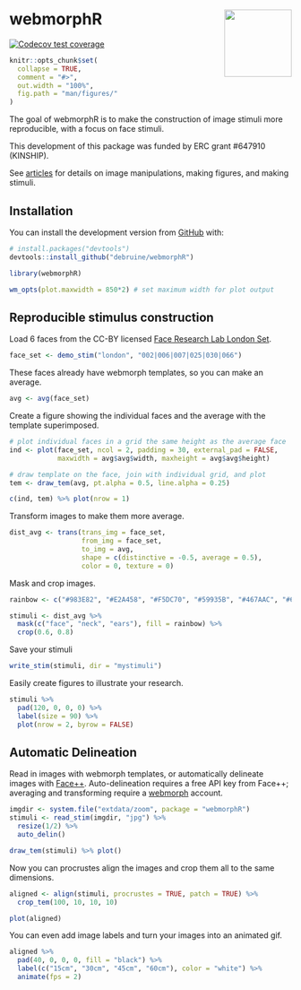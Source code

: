 # webmorphR <img src="man/figures/logo.png" align="right" alt="" width="120" />
<!-- rmarkdown v1 -->

<!-- badges: start -->
[![Codecov test coverage](https://codecov.io/gh/debruine/webmorphR/branch/master/graph/badge.svg)](https://codecov.io/gh/debruine/webmorphR?branch=master)
<!-- badges: end -->

```r
knitr::opts_chunk$set(
  collapse = TRUE,
  comment = "#>",
  out.width = "100%",
  fig.path = "man/figures/"
)
```



The goal of webmorphR is to make the construction of image stimuli more reproducible, with a focus on face stimuli.

This development of this package was funded by ERC grant #647910 (KINSHIP).

See [articles](https://debruine.github.io/webmorphR/articles/) for details on image manipulations, making figures, and making stimuli.

## Installation

You can install the development version from [GitHub](https://github.com/) with:

``` r
# install.packages("devtools")
devtools::install_github("debruine/webmorphR")
```

```r
library(webmorphR)

wm_opts(plot.maxwidth = 850*2) # set maximum width for plot output
```


## Reproducible stimulus construction

Load 6 faces from the CC-BY licensed [Face Research Lab London Set](https://doi.org/10.6084/m9.figshare.5047666.v3).

```r
face_set <- demo_stim("london", "002|006|007|025|030|066")
```

These faces already have webmorph templates, so you can make an average.

```r
avg <- avg(face_set)
```

Create a figure showing the individual faces and the average with the template superimposed.

```r
# plot individual faces in a grid the same height as the average face
ind <- plot(face_set, ncol = 2, padding = 30, external_pad = FALSE,
            maxwidth = avg$avg$width, maxheight = avg$avg$height)

# draw template on the face, join with individual grid, and plot
tem <- draw_tem(avg, pt.alpha = 0.5, line.alpha = 0.25)

c(ind, tem) %>% plot(nrow = 1)
```

Transform images to make them more average.

```r
dist_avg <- trans(trans_img = face_set, 
                  from_img = face_set, 
                  to_img = avg,
                  shape = c(distinctive = -0.5, average = 0.5),
                  color = 0, texture = 0)
```


Mask and crop images.

```r
rainbow <- c("#983E82", "#E2A458", "#F5DC70", "#59935B", "#467AAC", "#61589C") %>% rep(each = 2)

stimuli <- dist_avg %>%
  mask(c("face", "neck", "ears"), fill = rainbow) %>%
  crop(0.6, 0.8)
```

Save your stimuli

```r
write_stim(stimuli, dir = "mystimuli")
```


Easily create figures to illustrate your research.

```r
stimuli %>%
  pad(120, 0, 0, 0) %>%
  label(size = 90) %>%
  plot(nrow = 2, byrow = FALSE)
```


## Automatic Delineation

Read in images with webmorph templates, or automatically delineate images with [Face++](https://www.faceplusplus.com/){target="_blank"}. Auto-delineation requires a free API key from Face++; averaging and transforming require a [webmorph](https://webmorph.org){target="_blank"} account.

```r
imgdir <- system.file("extdata/zoom", package = "webmorphR")
stimuli <- read_stim(imgdir, "jpg") %>% 
  resize(1/2) %>%
  auto_delin()

draw_tem(stimuli) %>% plot()
```

Now you can procrustes align the images and crop them all to the same dimensions.

```r
aligned <- align(stimuli, procrustes = TRUE, patch = TRUE) %>%
  crop_tem(100, 10, 10, 10)

plot(aligned)
```


You can even add image labels and turn your images into an animated gif.

```r
aligned %>%
  pad(40, 0, 0, 0, fill = "black") %>%
  label(c("15cm", "30cm", "45cm", "60cm"), color = "white") %>%
  animate(fps = 2)
```





